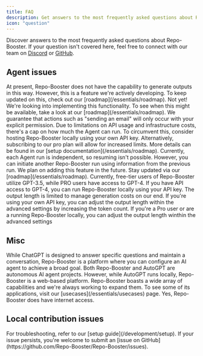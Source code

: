 ```yaml
---
title: FAQ
description: Get answers to the most frequently asked questions about Repo-Booster
icon: "question"
---
```


Discover answers to the most frequently asked questions about Repo-Booster. If your question isn't covered here, feel free to connect with our team on [Discord](https://discord.gg/jdSBAnmdnY) or [GitHub](https://github.com/Repo-Booster/Repo-Booster).

## Agent issues

<AccordionGroup>

<Accordion title="Repo-Booster said it made a file / database / script, where can I find it?">
  At present, Repo-Booster does not have the capability to generate outputs in this
  way. However, this is a feature we're actively developing. To keep updated on
  this, check out our [roadmap](/essentials/roadmap).
</Accordion>

<Accordion title="Did Repo-Booster really email 100 people?">
  Not yet! We're looking into implementing this functionality. To see when this
  might be available, take a look at our [roadmap](/essentials/roadmap). We guarantee that
  actions such as "sending an email" will only occur with your explicit
  permission.
</Accordion>

<Accordion title="My agent keeps running out of loops!">
  Due to limitations on API usage and infrastructure costs, there's a cap on how
  much the Agent can run. To circumvent this, consider hosting Repo-Booster locally
  using your own API key. Alternatively, subscribing to our pro plan will allow
  for increased limits. More details can be found in our [setup
  documentation](/essentials/roadmap).
</Accordion>

<Accordion title="My Agent was running smoothly, but then it stopped! Can I resume from where it left off?">
  Currently, each Agent run is independent, so resuming isn't possible. However,
  you can initiate another Repo-Booster run using information from the previous run.
  We plan on adding this feature in the future. Stay updated via our
  [roadmap](/essentials/roadmap).
</Accordion>

<Accordion title="Can Repo-Booster use GPT-4?">
  Currently, free-tier users of Repo-Booster utilize GPT-3.5, while PRO users have
  access to GPT-4. If you have API access to GPT-4, you can run Repo-Booster locally
  using your API key.
</Accordion>

<Accordion title="Why does the output keep getting cut off?">
  The output length is limited to manage generation costs on our end. If you're
  using your own API key, you can adjust the output length within the advanced
  settings by increasing the token count. If you're a Pro user or are a running
  Repo-Booster locally, you can adjust the output length winthin the advanced
  settings
</Accordion>

</AccordionGroup>

## Misc

<AccordionGroup>

<Accordion title="How is Repo-Booster different from ChatGPT?">
  While ChatGPT is designed to answer specific questions and maintain a
  conversation, Repo-Booster is a platform where you can configure an AI agent to
  achieve a broad goal.
</Accordion>

<Accordion title="How is Repo-Booster different from AutoGPT?">
  Both Repo-Booster and AutoGPT are autonomous AI agent projects. However, while
  AutoGPT runs locally, Repo-Booster is a web-based platform.
</Accordion>

<Accordion title="What can Repo-Booster do?">
  Repo-Booster boasts a wide array of capabilities and we're always working to
  expand them. To see some of its applications, visit our [usecases](/essentials/usecases)
  page.
</Accordion>

<Accordion title="Can Repo-Booster access the internet?">
  Yes, Repo-Booster does have internet access.
</Accordion>

</AccordionGroup>

## Local contribution issues

<AccordionGroup>

<Accordion title="I'm experiencing issues setting up Repo-Booster locally!">
  For troubleshooting, refer to our [setup guide](/development/setup). If your
  issue persists, you're welcome to submit an [issue on
  GitHub](https://github.com/Repo-Booster/Repo-Booster/issues).
</Accordion>

</AccordionGroup>
